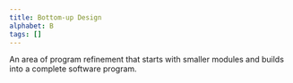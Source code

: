 ```yaml
---
title: Bottom-up Design
alphabet: B
tags: []
---
```


An area of program refinement that starts with smaller modules and builds into a complete software program.